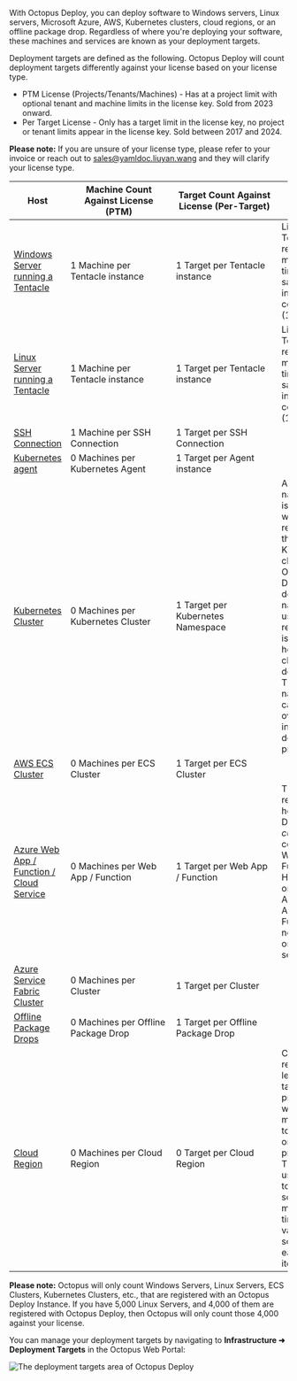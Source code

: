 
With Octopus Deploy, you can deploy software to Windows servers, Linux servers, Microsoft Azure, AWS, Kubernetes clusters, cloud regions, or an offline package drop. Regardless of where you're deploying your software, these machines and services are known as your deployment targets.

Deployment targets are defined as the following.  Octopus Deploy will count deployment targets differently against your license based on your license type.

- PTM License (Projects/Tenants/Machines) - Has at a project limit with optional tenant and machine limits in the license key.  Sold from 2023 onward.
- Per Target License - Only has a target limit in the license key, no project or tenant limits appear in the license key.  Sold between 2017 and 2024.

**Please note:** If you are unsure of your license type, please refer to your invoice or reach out to sales@yamldoc.liuyan.wang and they will clarify your license type.

| Host                                                                                                         | <div style="width:175px">Machine Count Against License (PTM)</div> | <div style="width:175px">Target Count Against License (Per-Target)</div> | Important Note |
| ------------------------------------------------------------------------------------------------------------ | ------------------------------------------------------------------ | ------------------------------------------------------------------------ | -------------- |
| [Windows Server running a Tentacle](/docs/infrastructure/deployment-targets/tentacle/windows)                | 1 Machine per Tentacle instance     | 1 Target per Tentacle instance     | Listening Tentacles registered multiple times on the same instance will count as one (1) target. |
| [Linux Server running a Tentacle](/docs/infrastructure/deployment-targets/tentacle/linux)                    | 1 Machine per Tentacle instance     | 1 Target per Tentacle instance     | Listening Tentacles registered multiple times on the same instance will count as one (1) target. |
| [SSH Connection](/docs/infrastructure/deployment-targets/linux/ssh-target)                                   | 1 Machine per SSH Connection        | 1 Target per SSH Connection        |      |
| [Kubernetes agent](/docs/infrastructure/deployment-targets/kubernetes/kubernetes-agent)                      | 0 Machines per Kubernetes Agent     | 1 Target per Agent instance        |      |
| [Kubernetes Cluster](/docs/infrastructure/deployment-targets/kubernetes-target)                              | 0 Machines per Kubernetes Cluster   | 1 Target per Kubernetes Namespace  | A namespace is required when registering the Kubernetes cluster with Octopus Deploy. By default, the namespace used in the registration is used in health checks and deployments. The namespace can be overwritten in the deployment process. |
| [AWS ECS Cluster](/docs/infrastructure/deployment-targets/amazon-ecs-cluster-target)                         | 0 Machines per ECS Cluster          | 1 Target per ECS Cluster           |      |
| [Azure Web App / Function / Cloud Service](/docs/infrastructure/deployment-targets/azure/web-app-targets)    | 0 Machines per Web App / Function   | 1 Target per Web App / Function    | This represents how Octopus Deploy _currently_ counts Azure Web Apps / Functions. However, one (1) Azure Web App / Function is not equal to one (1) Linux server. |
| [Azure Service Fabric Cluster](/docs/infrastructure/deployment-targets/azure/service-fabric-cluster-targets) | 0 Machines per Cluster              | 1 Target per Cluster               |      |
| [Offline Package Drops](/docs/infrastructure/deployment-targets/offline-package-drop)                        | 0 Machines per Offline Package Drop | 1 Target per Offline Package Drop  |      |
| [Cloud Region](/docs/infrastructure/deployment-targets/cloud-regions)                                        | 0 Machines per Cloud Region         | 0 Target per Cloud Region          | Cloud regions are legacy targets that pre-dated workers as a mechanism to run scripts on cloud providers. They are used today to execute scripts multiple times with variables scoped for each iteration. |

**Please note:** Octopus will only count Windows Servers, Linux Servers, ECS Clusters, Kubernetes Clusters, etc., that are registered with an Octopus Deploy Instance. If you have 5,000 Linux Servers, and 4,000 of them are registered with Octopus Deploy, then Octopus will only count those 4,000 against your license.

You can manage your deployment targets by navigating to **Infrastructure ➜ Deployment Targets** in the Octopus Web Portal:

<Image
  src="/docs/shared-content/concepts/images/deployment-targets.png"
  alt="The deployment targets area of Octopus Deploy"
/>
